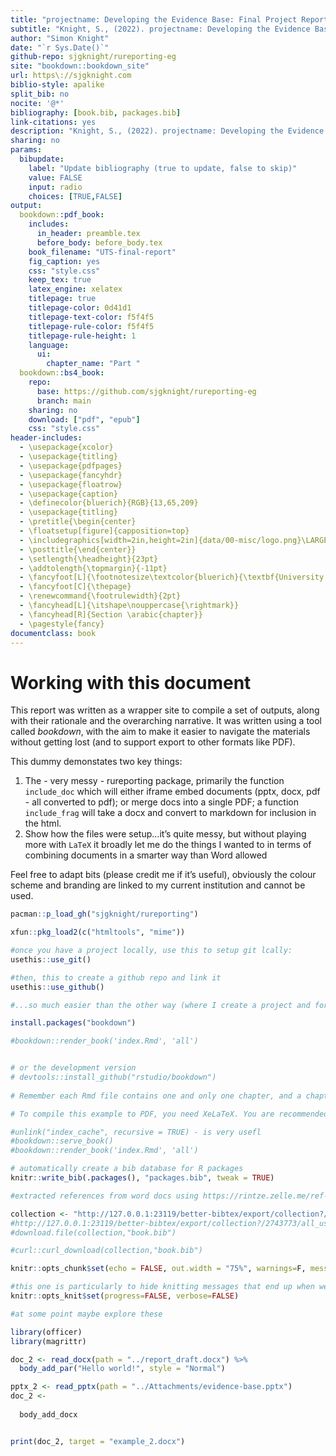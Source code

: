 ```yaml
--- 
title: "projectname: Developing the Evidence Base: Final Project Report \\ \\"
subtitle: "Knight, S., (2022). projectname: Developing the Evidence Base – Final Project Report. University of Technology Sydney."
author: "Simon Knight"
date: "`r Sys.Date()`"
github-repo: sjgknight/rureporting-eg
site: "bookdown::bookdown_site"
url: https\://sjgknight.com
biblio-style: apalike
split_bib: no
nocite: '@*'
bibliography: [book.bib, packages.bib]
link-citations: yes
description: "Knight, S., (2022). projectname: Developing the Evidence Base – Final Project Report. University of Technology Sydney."
sharing: no
params:
  bibupdate:
    label: "Update bibliography (true to update, false to skip)"
    value: FALSE
    input: radio
    choices: [TRUE,FALSE]
output:
  bookdown::pdf_book:
    includes:
      in_header: preamble.tex
      before_body: before_body.tex
    book_filename: "UTS-final-report"
    fig_caption: yes
    css: "style.css"
    keep_tex: true
    latex_engine: xelatex
    titlepage: true
    titlepage-color: 0d41d1
    titlepage-text-color: f5f4f5
    titlepage-rule-color: f5f4f5
    titlepage-rule-height: 1
    language:
      ui:
        chapter_name: "Part "
  bookdown::bs4_book:
    repo: 
      base: https://github.com/sjgknight/rureporting-eg
      branch: main
    sharing: no
    download: ["pdf", "epub"]
    css: "style.css"
header-includes:
  - \usepackage{xcolor}
  - \usepackage{titling}
  - \usepackage{pdfpages}
  - \usepackage{fancyhdr}
  - \usepackage{floatrow}
  - \usepackage{caption}
  - \definecolor{bluerich}{RGB}{13,65,209}
  - \usepackage{titling}
  - \pretitle{\begin{center}
  - \floatsetup[figure]{capposition=top}
  - \includegraphics[width=2in,height=2in]{data/00-misc/logo.png}\LARGE\\}
  - \posttitle{\end{center}}
  - \setlength{\headheight}{23pt}
  - \addtolength{\topmargin}{-11pt}
  - \fancyfoot[L]{\footnotesize\textcolor{bluerich}{\textbf{University of Technology Sydney} \\ Centre for Research on Education in a Digital Society (CREDS) \\ TD School}}
  - \fancyfoot[C]{\thepage}
  - \renewcommand{\footrulewidth}{2pt}
  - \fancyhead[L]{\itshape\nouppercase{\rightmark}}
  - \fancyhead[R]{Section \arabic{chapter}}
  - \pagestyle{fancy}
documentclass: book
---
```


# Working with this document

This report was written as a wrapper site to compile a set of outputs, along with their rationale and the overarching narrative. It was written using a tool called *bookdown*, with the aim to make it easier to navigate the materials without getting lost (and to support export to other formats like PDF). 

This dummy demonstates two key things:

1. The - very messy - rureporting package, primarily the function `include_doc` which will either iframe embed documents (pptx, docx, pdf - all converted to pdf); or merge docs into a single PDF; a function `include_frag` will take a docx and convert to markdown for inclusion in the html. 
2. Show how the files were setup...it's quite messy, but without playing more with `LaTeX` it broadly let me do the things I wanted to in terms of combining documents in a smarter way than Word allowed

Feel free to adapt bits (please credit me if it's useful), obviously the colour scheme and branding are linked to my current institution and cannot be used. 


```r
pacman::p_load_gh("sjgknight/rureporting")

xfun::pkg_load2(c("htmltools", "mime"))

```

```r

#once you have a project locally, use this to setup git lcally:
usethis::use_git()

#then, this to create a github repo and link it
usethis::use_github()

#...so much easier than the other way (where I create a project and forget to create an empty repo first and have to google the command to overwrite the empty late created repo, or varations on that theme)
```


```r
install.packages("bookdown")

#bookdown::render_book('index.Rmd', 'all')


# or the development version
# devtools::install_github("rstudio/bookdown")
 
# Remember each Rmd file contains one and only one chapter, and a chapter is defined by the first-level heading `#`.

# To compile this example to PDF, you need XeLaTeX. You are recommended to install TinyTeX (which includes XeLaTeX): <https://yihui.name/tinytex/>.

#unlink("index_cache", recursive = TRUE) - is very usefl
#bookdown::serve_book()
#bookdown::render_book('index.Rmd', 'all')

```

```r

# automatically create a bib database for R packages
knitr::write_bib(.packages(), "packages.bib", tweak = TRUE) 

#extracted references from word docs using https://rintze.zelle.me/ref-extractor/ 

collection <- "http://127.0.0.1:23119/better-bibtex/export/collection?/2743773/9Q2H88RP.bibtex"
#http://127.0.0.1:23119/better-bibtex/export/collection?/2743773/all_used.bibtex
#download.file(collection,"book.bib")

#curl::curl_download(collection,"book.bib")

```


```r

knitr::opts_chunk$set(echo = FALSE, out.width = "75%", warnings=F, message=F)

#this one is particularly to hide knitting messages that end up when we include the html fragments. I believe adding quiet = TRUE to render may also work 
knitr::opts_knit$set(progress=FALSE, verbose=FALSE)

```


<!-- Add anchors to # headings using `{#label}` after them, e.g., we can reference Chapter \@ref(intro). 

Reference a figure by its code chunk label with the `fig:` prefix, e.g., see Figure \@ref(fig:nice-fig). Similarly, you can reference tables generated from `knitr::kable()`, e.g., see Table \@ref(tab:nice-tab).

```r
par(mar = c(4, 4, .1, .1))
plot(pressure, type = 'b', pch = 19)
```
 
You can write citations, too. For example, we are using the **bookdown** package [@R-bookdown] in this sample book, which was built on top of R Markdown and **knitr** [@xie2015].
 -->

```r
#at some point maybe explore these

library(officer)
library(magrittr)

doc_2 <- read_docx(path = "../report_draft.docx") %>% 
  body_add_par("Hello world!", style = "Normal") 

pptx_2 <- read_pptx(path = "../Attachments/evidence-base.pptx") 
doc_2 <- 
  
  body_add_docx


print(doc_2, target = "example_2.docx")

```

